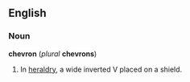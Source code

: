 ==English==
===Noun===
'''chevron''' (''plural'' '''chevrons''')

# In [[heraldry]], a wide inverted V placed on a shield.